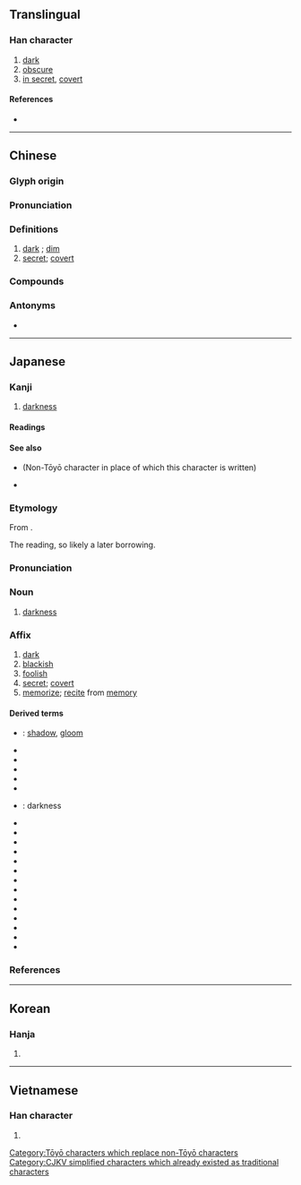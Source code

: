 {{also|晻|闇}}
{{character info/new}}
==Translingual==

===Han character===
{{Han char|rn=72|rad=日|as=09|sn=13|four=60061|canj=AYTA|ids=⿰日音}}

# [[dark]]
# [[obscure]]
# [[in secret]], [[covert]]

====References====
* {{Han ref|kx=0498.270|dkj=14065|dj=0866.200|hdz=21526.060|uh=6697|ud=26263|bh=B774|bd=46964}}

----

==Chinese==
{{zh-forms}}
{{attention|zh|alt forms 闇,晻?}}

===Glyph origin===
{{Han etym}}

===Pronunciation===
{{zh-pron
|m=àn
|m-s=
|c=am3
|c-t=
|g=
|h=pfs=am;gd=am4
|j=
|mb=o̤̿ng
|md=áng
|mn=àm
|mn-t=am3
|w=2oe
|x=
|mc=y
|oc=y
|ma=Zh-àn.ogg
|cat=a
}}

===Definitions===
{{zh-hanzi}}

# [[dark]] {{gloss|without light}}; [[dim]]
# [[secret]]; [[covert]]

===Compounds===
{{zh-der|暗暗|暗壩|暗堡|暗藏|暗查|暗娼|暗場|暗潮|暗沉沉|暗處|暗淡|暗道|暗地裡|暗度陳倉|暗房|暗訪|暗溝|暗害|暗含|暗號|暗號兒|暗合|暗河|暗黑|暗花兒|暗話|暗火|暗疾|暗記|暗記兒|暗間兒|暗箭|暗礁|暗井|暗虧|暗裡|暗流|暗樓子|暗碼|暗碼兒|暗門子|暗盤|暗盤兒|暗泣|暗器|暗槍|暗渠|暗色|暗殺|暗沙|暗砂|暗傷|暗哨|暗哨兒|暗射|暗射地圖|暗示|暗事|暗室|暗送秋波|暗算|暗鎖|暗灘|暗探|暗無天日|暗息|暗喜|暗匣|暗下|暗線|暗線光譜|暗箱|暗笑|暗夜|暗影|暗語|暗喻|暗中|暗轉|暗自|黑暗|不欺暗室|天昏地暗|中暗箭|幽暗|不侮暗室|化暗為明|去暗投明|半明半暗|偷期暗會|暗室私心|暗虛|暗中摸索|暗槓|暗箭明鎗|暗澹|暗昧|明暗|明爭暗鬥|暗鬥|明槍暗箭|暗計|暗付|暗室可欺|暗室虧心|暗箭中人|暗藹|暗自竊喜|暗香疏影|暗行|暗室逢燈|暗潮洶湧|珠胎暗結|明欺暗騙|明棄暗取|暗九|暗順應|暗釦|暗門|棄暗投明|明查暗訪|暗箭傷人|暗想|暗淡無光|暗忖|暗藏玄機|晦暗|暗結珠胎|昏暗|柳暗花明|灰暗|暗反應|潛移暗化|暗地|明珠暗投|明來暗往|暗吃一驚|打暗號|暗樁|暗室不欺|曾母暗沙|暗香|暗袋|暗箭難防|暗戀|昏天暗地|明察暗訪|綠暗紅稀|花明柳暗|紅絲暗繫|蒙籠暗碧|背暗投明|頭昏眼暗|黝暗|黑暗時代|黑暗大陸|黑暗世界|陰暗|迷暗|下昏暗|暗時:am-sṳ̀|食暗:chia̍h-àm|暗頓:àm-tǹg|暗通款曲}}

===Antonyms===
* {{zh-l|明}}

{{zh-cat|Elementary}}

----

==Japanese==

===Kanji===
{{ja-kanji|grade=3|rs=日09}}

# [[darkness]]

====Readings====
{{ja-readings
|goon=おん
|kanon=あん
|kun=くら-い, やみ-
}}

====See also====
* {{l|ja|闇}} (Non-Tōyō character in place of which this character is written)
* {{ja-r|暗闇|くらやみ}}

[[Category:Tōyō characters which replace non-Tōyō characters]]

===Etymology===
{{ja-kanjitab|あん}}
From {{der|ja|ltc|sort=あん|-}} {{ltc-l|暗}}.

The ''{{ll|ja|漢音|kan'on}}'' reading, so likely a later borrowing.

===Pronunciation===
{{ja-pron|あん|acc=1|acc_ref=DJR}}

===Noun===
{{ja-noun|あん}}

# [[darkness]]

===Affix===
{{ja-pos|あん|affix}}

# [[dark]]
# [[blackish]]
# [[foolish]]
# [[secret]]; [[covert]]
# [[memorize]]; [[recite]] from [[memory]]

====Derived terms====
{{der-top}}
* {{ja-r|暗影|あんえい}}: [[shadow]], [[gloom]]
* {{ja-r|暗雲|あんうん}}
* {{ja-r|暗記|あんき}}
* {{ja-r|暗愚|あんぐ}}
* {{ja-r|暗君|あんくん}}
* {{ja-r|暗号|あんごう}}
* {{ja-r|暗黒|あんこく}}: darkness
* {{ja-r|暗殺|あんさつ}}
* {{ja-r|暗示|あんじ}}
* {{ja-r|暗室|あんしつ}}
* {{ja-r|暗礁|あんしょう}}
* {{ja-r|暗澹|あんたん}}
* {{ja-r|暗中 模%索|あんちゅう も%さく}}
* {{ja-r|暗転|あんてん}}
* {{ja-r|暗譜|あんぷ}}
* {{ja-r|暗黙|あんもく}}
* {{ja-r|暗夜|あんや}}
* {{ja-r|暗躍|あんやく}}
* {{ja-r|明暗|めいあん}}
* {{ja-r|暗影|あんえい}}
* {{ja-r|暗唱|あんしょう}}
{{der-bottom}}

===References===
<references/>

----

==Korean==

===Hanja===
{{ko-hanja|hangeul=암|eumhun=|rv=am|mr=am|y=am}}

# {{rfdef|ko|sort=日09}}

[[Category:CJKV simplified characters which already existed as traditional characters]]

----

==Vietnamese==

===Han character===
{{vi-hantu|rs=日09|ám}}

# {{rfdef|vi|sort=日09}}